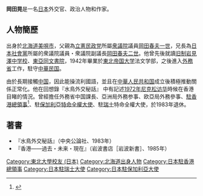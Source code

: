 {{Infobox ambassador
| name  = 岡田 晃
| original_name = 
| native_name_lang = 
| image = 
| imagesize = 
| order = 10
| ambassador_from = 日本
| country = 瑞士
| term_start = 1978年
| term_end = 1983年
|1blankname    = {{nowrap|[[外務大臣_(日本)|外務大臣]]}}
|1namedata     = [[園田直|園田直]]<br>[[大来佐武郎|大来佐武郎]]<br>[[伊東正義|伊東正義]]<br>園田直<br>[[櫻内義雄|櫻内義雄]]<br>[[安倍晋太郎|安倍晋太郎]]
| predecessor = [[力石健次郎|力石健次郎]]
| successor = {{link-ja|西田誠哉|西田誠哉}}
| order2 = 5
| ambassador_from2 = 日本
| country2 = 保加利亞
| term_start2 = 1972年
| term_end2 = 1975年
|1blankname2    = {{nowrap|[[外務大臣_(日本)|外務大臣]]}}
|1namedata2     = [[福田赳夫|福田赳夫]]<br>[[大平正芳|大平正芳]]<br>{{link-ja|木村俊夫|木村俊夫}}<br>[[宮澤喜一|宮澤喜一]]
| predecessor2 = {{link-ja|山下重明|山下重明}}
| successor2 = {{link-ja|穗崎巧|穂崎巧}}
|birth_date = {{birth date|1918|1|5}}
|birth_place = {{JPN}}[[北海道|北海道]][[空知郡|空知郡]][[沼貝村|沼貝村]]<br>（現[[美唄市|美唄市]]）
|death_date = {{death date and age|2017|2|6|1918|1|5}}
|death_place = 
|alma_mater = [[東北帝国大学|東北帝国大学]]法文学部
|profession = 
|occupation=
|spouse = 
|parents={{link-ja|岡田春夫 (一世)|岡田春夫 (初代)|第一代岡田春夫}}（父）
|relatives= [[岡田春夫|第二代岡田春夫]]（兄）<br>石澤千惠子（姊）<br>{{link-ja|石澤守雄|石澤守雄}}（姊夫）<br>岡田宰（姪子）<br>{{link-ja|岡田充|岡田充}}（姪子）
|children= 
|party = 
|website=
}}
'''岡田晃'''{{BD|1918年|1月5日|2017年|2月6日}}是一名[[日本|日本]]外交官、政治人物和作家。
== 人物簡歷 ==
出身於[[北海道|北海道]][[美唄市|美唄市]]，父親為[[立憲民政党|立憲民政党]]所屬[[衆議院|衆議院]]議員[[岡田春夫_(初代)|岡田春夫一世]]，兄長為[[日本社會黨|日本社會黨]]所屬的衆議院議員・衆議院副議長[[岡田春夫|岡田春夫二世]]。他曾先後就讀[[北海道岩見澤東高等學校|旧制岩見澤中学校]]、[[東亞同文書院|東亞同文書院]]，1942年畢業於[[東北大學_(日本)|東北帝国大学]]法文学部，之後進入[[日本外務省|外務省]]工作，駐守[[中華民国|中華民国]]。

由於長期接觸[[中国|中国]]，因此能操流利國語，並且在[[中華人民共和国|中華人民共和国]]成立後積極推動關係正常化。他在回想錄『水鳥外交秘話』 中有記述[[1972年尼克松访华|1972年尼克松访华]]時候在香港目睹的情況。曾經擔任外務省中国課長、亞洲局外務参事、欧亞局外務參事、[[日本駐香港總領事館|駐香港總領事]]<ref>{{Cite web |url=https://www.thegazette.co.uk/London/issue/44798/page/2176 |title=倫敦憲報 |access-date=2022-01-12 |archive-date=2022-01-12 |archive-url=https://web.archive.org/web/20220112195926/https://www.thegazette.co.uk/London/issue/44798/page/2176 }}</ref>、駐[[保加利亞|保加利亞]][[特命全權大使|特命全權大使]]、駐[[瑞士|瑞士]]特命全權大使，於1983年退休。

== 著書 ==
* 『水鳥外交秘話』（中央公論社、1983年）
* 『香港――過去・未来・現在』（岩波書店［岩波新書］、1985年）
{{日本駐香港總領事}}
{{DEFAULTSORT:Okada, Akira}}
[[Category:東北大學校友_(日本)|Category:東北大學校友 (日本)]]
[[Category:北海道出身人物|Category:北海道出身人物]]
[[Category:日本駐香港總領事|Category:日本駐香港總領事]]
[[Category:日本駐瑞士大使|Category:日本駐瑞士大使]]
[[Category:日本駐保加利亞大使|Category:日本駐保加利亞大使]]